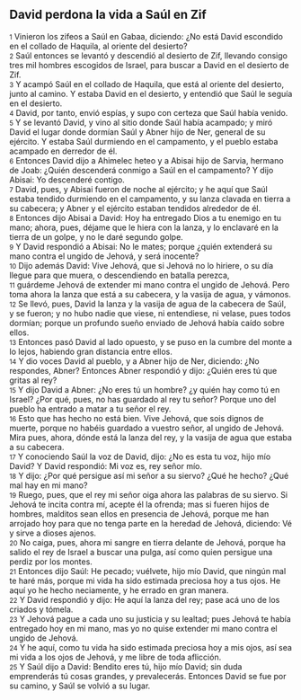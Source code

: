 == David perdona la vida a Saúl en Zif ==

{{anchor|1}} <small>1</small> Vinieron los zifeos a Saúl en Gabaa, diciendo: ¿No está David escondido en el collado de Haquila, al oriente del desierto?<br>
{{anchor|2}} <small>2</small> Saúl entonces se levantó y descendió al desierto de Zif, llevando consigo tres mil hombres escogidos de Israel, para buscar a David en el desierto de Zif.<br>
{{anchor|3}} <small>3</small> Y acampó Saúl en el collado de Haquila, que está al oriente del desierto, junto al camino. Y estaba David en el desierto, y entendió que Saúl le seguía en el desierto.<br>
{{anchor|4}} <small>4</small> David, por tanto, envió espías, y supo con certeza que Saúl había venido.<br>
{{anchor|5}} <small>5</small> Y se levantó David, y vino al sitio donde Saúl había acampado; y miró David el lugar donde dormían Saúl y Abner hijo de Ner, general de su ejército. Y estaba Saúl durmiendo en el campamento, y el pueblo estaba acampado en derredor de él.<br>
{{anchor|6}} <small>6</small> Entonces David dijo a Ahimelec heteo y a Abisai hijo de Sarvia, hermano de Joab: ¿Quién descenderá conmigo a Saúl en el campamento? Y dijo Abisai: Yo descenderé contigo.<br>
{{anchor|7}} <small>7</small> David, pues, y Abisai fueron de noche al ejército; y he aquí que Saúl estaba tendido durmiendo en el campamento, y su lanza clavada en tierra a su cabecera; y Abner y el ejército estaban tendidos alrededor de él.<br>
{{anchor|8}} <small>8</small> Entonces dijo Abisai a David: Hoy ha entregado Dios a tu enemigo en tu mano; ahora, pues, déjame que le hiera con la lanza, y lo enclavaré en la tierra de un golpe, y no le daré segundo golpe.<br>
{{anchor|9}} <small>9</small> Y David respondió a Abisai: No le mates; porque ¿quién extenderá su mano contra el ungido de Jehová, y será inocente?<br>
{{anchor|10}} <small>10</small> Dijo además David: Vive Jehová, que si Jehová no lo hiriere, o su día llegue para que muera, o descendiendo en batalla perezca,<br>
{{anchor|11}} <small>11</small> guárdeme Jehová de extender mi mano contra el ungido de Jehová. Pero toma ahora la lanza que está a su cabecera, y la vasija de agua, y vámonos.<br>
{{anchor|12}} <small>12</small> Se llevó, pues, David la lanza y la vasija de agua de la cabecera de Saúl, y se fueron; y no hubo nadie que viese, ni entendiese, ni velase, pues todos dormían; porque un profundo sueño enviado de Jehová había caído sobre ellos.<br>
{{anchor|13}} <small>13</small> Entonces pasó David al lado opuesto, y se puso en la cumbre del monte a lo lejos, habiendo gran distancia entre ellos.<br>
{{anchor|14}} <small>14</small> Y dio voces David al pueblo, y a Abner hijo de Ner, diciendo: ¿No respondes, Abner? Entonces Abner respondió y dijo: ¿Quién eres tú que gritas al rey?<br>
{{anchor|15}} <small>15</small> Y dijo David a Abner: ¿No eres tú un hombre? ¿y quién hay como tú en Israel? ¿Por qué, pues, no has guardado al rey tu señor? Porque uno del pueblo ha entrado a matar a tu señor el rey.<br>
{{anchor|16}} <small>16</small> Esto que has hecho no está bien. Vive Jehová, que sois dignos de muerte, porque no habéis guardado a vuestro señor, al ungido de Jehová. Mira pues, ahora, dónde está la lanza del rey, y la vasija de agua que estaba a su cabecera.<br>
{{anchor|17}} <small>17</small> Y conociendo Saúl la voz de David, dijo: ¿No es esta tu voz, hijo mío David? Y David respondió: Mi voz es, rey señor mío.<br>
{{anchor|18}} <small>18</small> Y dijo: ¿Por qué persigue así mi señor a su siervo? ¿Qué he hecho? ¿Qué mal hay en mi mano?<br>
{{anchor|19}} <small>19</small> Ruego, pues, que el rey mi señor oiga ahora las palabras de su siervo. Si Jehová te incita contra mí, acepte él la ofrenda; mas si fueren hijos de hombres, malditos sean ellos en presencia de Jehová, porque me han arrojado hoy para que no tenga parte en la heredad de Jehová, diciendo: Vé y sirve a dioses ajenos.<br>
{{anchor|20}} <small>20</small> No caiga, pues, ahora mi sangre en tierra delante de Jehová, porque ha salido el rey de Israel a buscar una pulga, así como quien persigue una perdiz por los montes.<br>
{{anchor|21}} <small>21</small> Entonces dijo Saúl: He pecado; vuélvete, hijo mío David, que ningún mal te haré más, porque mi vida ha sido estimada preciosa hoy a tus ojos. He aquí yo he hecho neciamente, y he errado en gran manera.<br>
{{anchor|22}} <small>22</small> Y David respondió y dijo: He aquí la lanza del rey; pase acá uno de los criados y tómela.<br>
{{anchor|23}} <small>23</small> Y Jehová pague a cada uno su justicia y su lealtad; pues Jehová te había entregado hoy en mi mano, mas yo no quise extender mi mano contra el ungido de Jehová.<br>
{{anchor|24}} <small>24</small> Y he aquí, como tu vida ha sido estimada preciosa hoy a mis ojos, así sea mi vida a los ojos de Jehová, y me libre de toda aflicción.<br>
{{anchor|25}} <small>25</small> Y Saúl dijo a David: Bendito eres tú, hijo mío David; sin duda emprenderás tú cosas grandes, y prevalecerás. Entonces David se fue por su camino, y Saúl se volvió a su lugar.<br>
